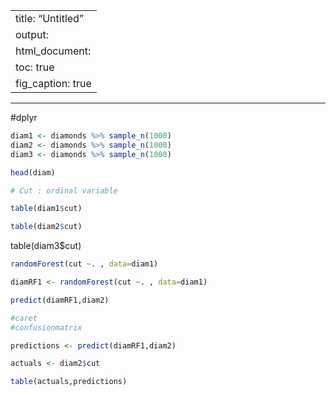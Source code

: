 
---
title: "Untitled"
output:
  html_document:
    toc: true
    fig_caption: true
---


--------------------------------------------------------------------
#dplyr

```r
diam1 <- diamonds %>% sample_n(1000)
diam2 <- diamonds %>% sample_n(1000)
diam3 <- diamonds %>% sample_n(1000)
```

```r
head(diam)

# Cut : ordinal variable

table(diam1$cut)

table(diam2$cut)
```

table(diam3$cut)


```r
randomForest(cut ~. , data=diam1)
```

```r
diamRF1 <- randomForest(cut ~. , data=diam1)

predict(diamRF1,diam2)
```

```r
#caret
#confusionmatrix

predictions <- predict(diamRF1,diam2)

actuals <- diam2$cut

table(actuals,predictions)
```
